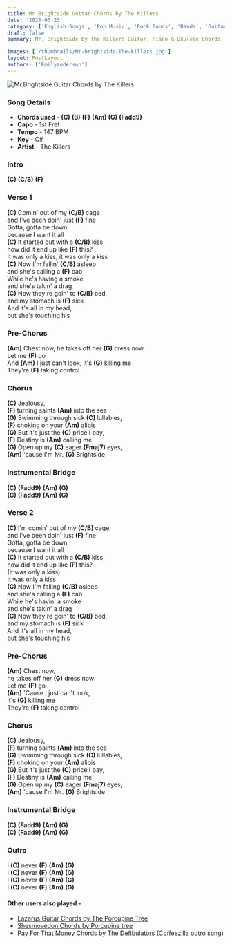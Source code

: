 ```yaml
---
title: Mr.Brightside Guitar Chords by The Killers
date: '2023-06-23'
category: ['English Songs', 'Pop Music', 'Rock Bands', 'Bands', 'Guitar Chords']
draft: false
summary: Mr. Brightside by The Killers Guitar, Piano & Ukulele Chords, Chords used - (C) (B) (F) (Am) (G) (Fadd9), Capo - 1st Fret, Key - C#

images: ['/thumbnails/Mr-brightside-The-killers.jpg']
layout: PostLayout
authors: ['Emilyanderson']
---
```


![Mr.Brightside Guitar Chords by The Killers](/thumbnails/Mr-brightside-The-killers.jpg)

### Song Details

- **Chords used** - **(C)** **(B)** **(F)** **(Am)** **(G)** **(Fadd9)**
- **Capo** - 1st Fret
- **Tempo** - 147 BPM
- **Key** - C#
- **Artist** - The Killers

### Intro

**(C)** **(C/B)** **(F)**

### Verse 1

**(C)** Comin' out of my **(C/B)** cage\
and I've been doin' just **(F)** fine\
Gotta, gotta be down\
because I want it all\
**(C)** It started out with a **(C/B)** kiss,\
how did it end up like **(F)** this?\
It was only a kiss, it was only a kiss\
**(C)** Now I'm fallin' **(C/B)** asleep\
and she's calling a **(F)** cab\
While he's having a smoke\
and she's takin' a drag\
**(C)** Now they're goin' to **(C/B)** bed,\
and my stomach is **(F)** sick\
And it's all in my head,\
but she's touching his

### Pre-Chorus

**(Am)** Chest now, he takes off her **(G)** dress now\
Let me **(F)** go\
And **(Am)** I just can't look, it's **(G)** killing me\
They're **(F)** taking control

### Chorus

**(C)** Jealousy,\
**(F)** turning saints **(Am)** into the sea\
**(G)** Swimming through sick **(C)** lullabies,\
**(F)** choking on your **(Am)** alibis\
**(G)** But it's just the **(C)** price I pay,\
**(F)** Destiny is **(Am)** calling me\
**(G)** Open up my **(C)** eager **(Fmaj7)** eyes,\
**(Am)** 'cause I'm Mr. **(G)** Brightside

### Instrumental Bridge

**(C)** **(Fadd9)** **(Am)** **(G)**\
**(C)** **(Fadd9)** **(Am)** **(G)**

### Verse 2

**(C)** I'm comin' out of my **(C/B)** cage,\
and I've been doin' just **(F)** fine\
Gotta, gotta be down\
because I want it all\
**(C)** It started out with a **(C/B)** kiss,\
how did it end up like **(F)** this?\
(It was only a kiss)\
It was only a kiss\
**(C)** Now I'm falling **(C/B)** asleep\
and she's calling a **(F)** cab\
While he's havin' a smoke\
and she's takin' a drag\
**(C)** Now they're goin' to **(C/B)** bed,\
and my stomach is **(F)** sick\
And it's all in my head,\
but she's touching his

### Pre-Chorus

**(Am)** Chest now,\
he takes off her **(G)** dress now\
Let me **(F)** go\
**(Am)** 'Cause I just can't look,\
it's **(G)** killing me\
They're **(F)** taking control

### Chorus

**(C)** Jealousy,\
**(F)** turning saints **(Am)** into the sea\
**(G)** Swimming through sick **(C)** lullabies,\
**(F)** choking on your **(Am)** alibis\
**(G)** But it's just the **(C)** price I pay,\
**(F)** Destiny is **(Am)** calling me\
**(G)** Open up my **(C)** eager **(Fmaj7)** eyes,\
**(Am)** 'cause I'm Mr. **(G)** Brightside

### Instrumental Bridge

**(C)** **(Fadd9)** **(Am)** **(G)**\
**(C)** **(Fadd9)** **(Am)** **(G)**

### Outro

I **(C)** never **(F)** **(Am)** **(G)**\
I **(C)** never **(F)** **(Am)** **(G)**\
I **(C)** never **(F)** **(Am)** **(G)**\
I **(C)** never **(F)** **(Am)** **(G)**

#### Other users also played -

- [Lazarus Guitar Chords by The Porcupine Tree](https://www.chordsco.com/chords/lazarus-guitar-chords-by-the-porcupine-tree)
- [Shesmovedon Chords by Porcupine tree](https://www.chordsco.com/chords/shesmovedon-chords-by-porcupine-tree)
- [Pay For That Money Chords by The Defibulators (Coffeezilla outro song)](https://www.chordsco.com/chords/pay-for-that-money-chords-by-the-defibulators-coffeezilla-outro-song)
